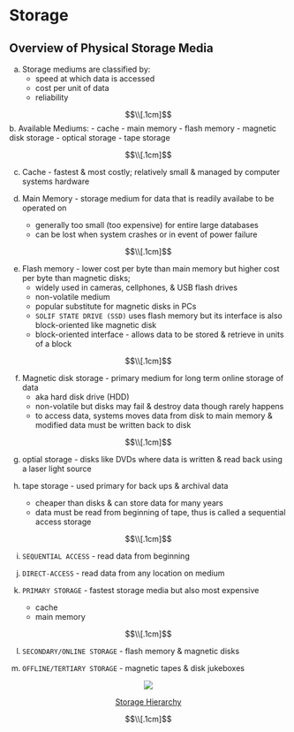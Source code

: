 # Storage

## Overview of Physical Storage Media 
a. Storage mediums are classified by:
      - speed at which data is accessed 
      - cost per unit of data 
      - reliability 
      
$$\\[.1cm]$$
b. Available Mediums:
      - cache 
      - main memory 
      - flash memory 
      - magnetic disk storage 
      - optical storage 
      - tape storage 
      
$$\\[.1cm]$$

c. Cache - fastest & most costly; relatively small & managed by computer systems hardware

d. Main Memory - storage medium for data that is readily availabe to be operated on
      - generally too small (too expensive) for entire large databases
      - can be lost when system crashes or in event of power failure 
      
$$\\[.1cm]$$

e. Flash memory - lower cost per byte than main memory but higher cost per byte than magnetic disks; 
      - widely used in cameras, cellphones, & USB flash drives
      - non-volatile medium 
      - popular substitute for magnetic disks in PCs
      - `SOLIF STATE DRIVE (SSD)` uses flash memory but its interface is also block-oriented like magnetic disk 
      - block-oriented interface - allows data to be stored & retrieve in units of a block
      
$$\\[.1cm]$$

f. Magnetic disk storage - primary medium for long term online storage of data
      - aka hard disk drive (HDD)
      - non-volatile but disks may fail & destroy data though rarely happens 
      - to access data, systems moves data from disk to main memory & modified data must be written back to disk 

$$\\[.1cm]$$

g. optial storage - disks like DVDs where data is written & read back using a laser light source 

h. tape storage - used primary for back ups & archival data 
      - cheaper than disks & can store data for many years 
      - data must be read from beginning of tape, thus is called a sequential access storage
      
$$\\[.1cm]$$

i. `SEQUENTIAL ACCESS` - read data from beginning 

j. `DIRECT-ACCESS` - read data from any location on medium 

k. `PRIMARY STORAGE` - fastest storage media but also most expensive 
      - cache 
      - main memory 
      
$$\\[.1cm]$$

l. `SECONDARY/ONLINE STORAGE` - flash memory & magnetic disks

m. `OFFLINE/TERTIARY STORAGE` - magnetic tapes & disk jukeboxes 


<center>
![](images/ch12/hierarchy.png){}

[Storage Hierarchy]()
</center>
$$\\[.1cm]$$
